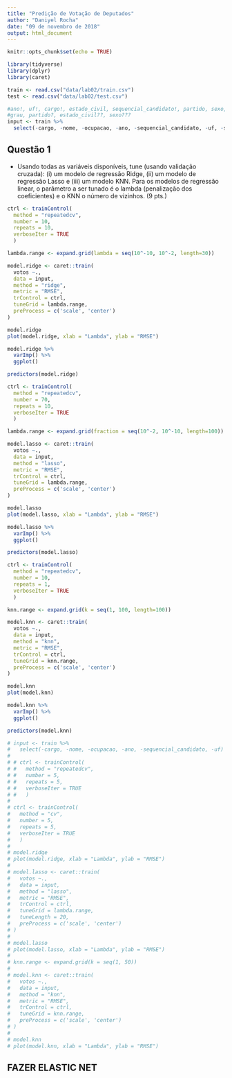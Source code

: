 ```yaml
---
title: "Predição de Votação de Deputados"
author: "Daniyel Rocha"
date: "09 de novembro de 2018"
output: html_document
---
```


```r
knitr::opts_chunk$set(echo = TRUE)
```

```r
library(tidyverse)
library(dplyr)
library(caret)
```

```r
train <- read.csv("data/lab02/train.csv")
test <- read.csv("data/lab02/test.csv")
```

```r
#ano!, uf!, cargo!, estado_civil, sequencial_candidato!, partido, sexo, ocupacao!, nome!, grau
#grau, partido?, estado_civil??, sexo???
input <- train %>% 
  select(-cargo, -nome, -ocupacao, -ano, -sequencial_candidato, -uf, -sexo, -estado_civil)
```

## Questão 1
  + Usando todas as variáveis disponíveis, tune (usando validação cruzada): (i) um modelo de regressão Ridge, (ii) um modelo de regressão Lasso e (iii) um modelo KNN. Para os modelos de regressão linear, o parâmetro a ser tunado é o lambda (penalização dos coeficientes) e o KNN o número de vizinhos. (9 pts.)
  
```r

ctrl <- trainControl(
  method = "repeatedcv",
  number = 10,
  repeats = 10,
  verboseIter = TRUE
  )

lambda.range <- expand.grid(lambda = seq(10^-10, 10^-2, length=30))

model.ridge <- caret::train(
  votos ~.,
  data = input, 
  method = "ridge",
  metric = "RMSE",
  trControl = ctrl,
  tuneGrid = lambda.range,
  preProcess = c('scale', 'center')
)

model.ridge
plot(model.ridge, xlab = "Lambda", ylab = "RMSE")

model.ridge %>% 
  varImp() %>% 
  ggplot()

predictors(model.ridge)
```


```r
ctrl <- trainControl(
  method = "repeatedcv",
  number = 70,
  repeats = 10,
  verboseIter = TRUE
  )

lambda.range <- expand.grid(fraction = seq(10^-2, 10^-10, length=100))

model.lasso <- caret::train(
  votos ~.,
  data = input, 
  method = "lasso",
  metric = "RMSE",
  trControl = ctrl,
  tuneGrid = lambda.range,
  preProcess = c('scale', 'center')
)

model.lasso
plot(model.lasso, xlab = "Lambda", ylab = "RMSE")

model.lasso %>% 
  varImp() %>% 
  ggplot()

predictors(model.lasso)
```


```r
ctrl <- trainControl(
  method = "repeatedcv",
  number = 10,
  repeats = 1,
  verboseIter = TRUE
  )

knn.range <- expand.grid(k = seq(1, 100, length=100))

model.knn <- caret::train(
  votos ~.,
  data = input, 
  method = "knn",
  metric = "RMSE",
  trControl = ctrl,
  tuneGrid = knn.range,
  preProcess = c('scale', 'center')
)

model.knn
plot(model.knn)

model.knn %>% 
  varImp() %>% 
  ggplot()

predictors(model.knn)
```


```r

# input <- train %>% 
#   select(-cargo, -nome, -ocupacao, -ano, -sequencial_candidato, -uf)
# 
# # ctrl <- trainControl(
# #   method = "repeatedcv",
# #   number = 5,
# #   repeats = 5,
# #   verboseIter = TRUE
# #   )
# 
# ctrl <- trainControl(
#   method = "cv",
#   number = 5,
#   repeats = 5,
#   verboseIter = TRUE
#   )
# 
# model.ridge
# plot(model.ridge, xlab = "Lambda", ylab = "RMSE")
# 
# model.lasso <- caret::train(
#   votos ~.,
#   data = input, 
#   method = "lasso",
#   metric = "RMSE",
#   trControl = ctrl,
#   tuneGrid = lambda.range,
#   tuneLength = 20,
#   preProcess = c('scale', 'center')
# )
# 
# model.lasso
# plot(model.lasso, xlab = "Lambda", ylab = "RMSE")
# 
# knn.range <- expand.grid(k = seq(1, 50))
# 
# model.knn <- caret::train(
#   votos ~.,
#   data = input,
#   method = "knn",
#   metric = "RMSE",
#   trControl = ctrl,
#   tuneGrid = knn.range,
#   preProcess = c('scale', 'center')
# )
# 
# model.knn
# plot(model.knn, xlab = "Lambda", ylab = "RMSE")
```

## FAZER ELASTIC NET

```r

```

